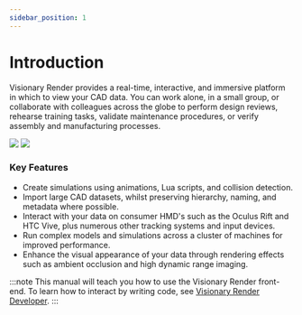 ```yaml
---
sidebar_position: 1
---
```


# Introduction

Visionary Render provides a real-time, interactive, and immersive platform in which to view your CAD data. You can work alone, in a small group, or collaborate with colleagues across the globe to perform design reviews, rehearse training tasks, validate maintenance procedures, or verify assembly and manufacturing processes.

![](/img/visren/hmd.png) ![](/img/visren/tracking.png)

### Key Features

- Create simulations using animations, Lua scripts, and collision detection.
- Import large CAD datasets, whilst preserving hierarchy, naming, and metadata where possible.
- Interact with your data on consumer HMD's such as the Oculus Rift and HTC Vive, plus numerous other tracking systems and input devices.
- Run complex models and simulations across a cluster of machines for improved performance.
- Enhance the visual appearance of your data through rendering effects such as ambient occlusion and high dynamic range imaging.

:::note
This manual will teach you how to use the Visionary Render front-end. To learn how to interact by writing code, see [Visionary Render Developer](../visren-dev/introduction.mdx).
:::
